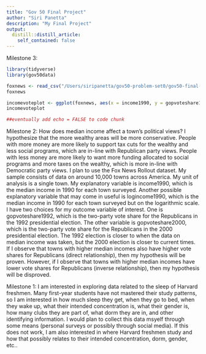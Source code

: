 ```yaml
---
title: "Gov 50 Final Project"
author: "Siri Panetta"
description: "My Final Project"
output:
  distill::distill_article:
    self_contained: false
---
```


Milestone 3:

```r
library(tidyverse)
library(gov50data)

foxnews <- read_csv("/Users/siripanetta/gov50-problem-set0/gov50-final-project/foxnews.csv")
foxnews

incomevoteplot <- ggplot(foxnews, aes(x = income1990, y = gopvoteshare1992)) + geom_point(color = "steelblue1", alpha = 0.5) + labs(x = "Median Income in 1990", y = "Republican Vote Share", title = "Income vs. GOP Support in American Towns") + geom_smooth(method = "lm", se = FALSE, color = "indianred1", size = 1.5)
incomevoteplot

##eventually add echo = FALSE to code chunk
```


Milestone 2: 
How does median income affect a town’s political views? I hypothesize that the more wealthy areas will be more conservative. People with more money are more likely to support tax cuts for the wealthy and less social programs, which are in-line with Republican party views. People with less money are more likely to want more funding allocated to social programs and more taxes on the wealthy, which is more in-line with Democratic party views. I plan to use the Fox News Rollout dataset. My sample consists of data on around 10,000 towns across America. My unit of analysis is a single town. My explanatory variable is income1990, which is the median income in 1990 for each town surveyed. Another possible explanatory variable that may come in useful is logincome1990, which is the median income in 1990 for each town surveyed but on the logarithmic scale. I have two choices for my outcome variable of interest. One is gopvoteshare1992, which is the two-party vote share for the Republicans in the 1992 presidential election. The other variable is gopvoteshare2000, which is the two-party vote share for the Republicans in the 2000 presidential election. The 1992 election is closer to when the data on median income was taken, but the 2000 election is closer to current times. If I observe that towns with higher median incomes also have higher vote shares for Republicans (direct relationship), then my hypothesis will be proven. However, if I observe that towns with higher median incomes have lower vote shares for Republicans (inverse relationship), then my hypothesis will be disproved. 

Milestone 1:
I am interested in exploring data related to the sleep of Harvard freshmen. Many first-year students have not mastered their study patterns, so I am interested in how much sleep they get, when they go to bed, when they wake up, what their intended concentration is, what their gender is, how many clubs they are part of, what dorm they are in, and other identifying information. I would plan to collect this data msyelf through some means (personal surveys or possibly through social media). If this does not work, I am also interested in where Harvard freshmen study and how that possibly relates to their intended concentration, dorm, gender, etc..

